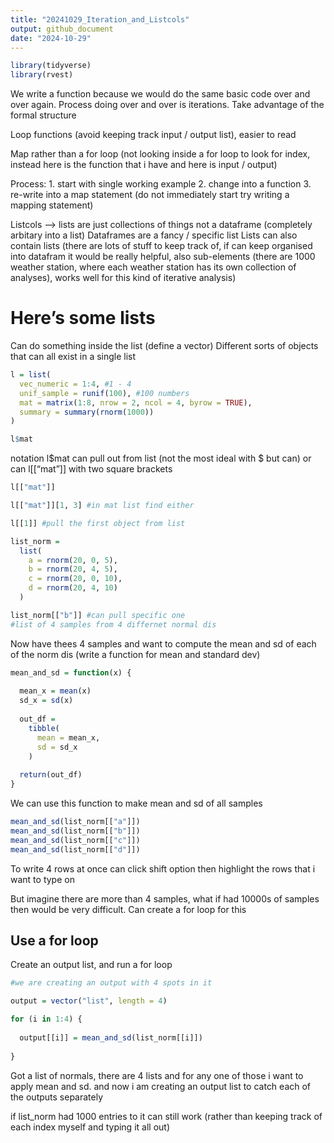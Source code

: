 ```yaml
---
title: "20241029_Iteration_and_Listcols"
output: github_document
date: "2024-10-29"
---
```


```r
library(tidyverse)
library(rvest)
```

We write a function because we would do the same basic code over and over again. Process doing over and over is iterations. Take advantage of the formal structure 

Loop functions (avoid keeping track input / output list), easier to read 

Map rather than a for loop (not looking inside a for loop to look for index, instead here is the function that i have and here is input / output)

Process:
1. start with single working example 
2. change into a function 
3. re-write into a map statement 
(do not immediately start try writing a mapping statement)

Listcols --> 
lists are just collections of things 
not a dataframe (completely arbitary into a list)
Dataframes are a fancy / specific list 
Lists can also contain lists (there are lots of stuff to keep track of, if can keep organised into datafram it would be really helpful, also sub-elements (there are 1000 weather station, where each weather station has its own collection of analyses), works well for this kind of iterative analysis) 

# Here's some lists

Can do something inside the list (define a vector)
Different sorts of objects that can all exist in a single list
```r
l = list(
  vec_numeric = 1:4, #1 - 4
  unif_sample = runif(100), #100 numbers 
  mat = matrix(1:8, nrow = 2, ncol = 4, byrow = TRUE),
  summary = summary(rnorm(1000))
)

l$mat
```

notation l$mat can pull out from list (not the most ideal with $ but can) or can l[["mat"]] with two square brackets

```r
l[["mat"]]

l[["mat"]][1, 3] #in mat list find either 

l[[1]] #pull the first object from list
```

```r
list_norm = 
  list(
    a = rnorm(20, 0, 5),
    b = rnorm(20, 4, 5),
    c = rnorm(20, 0, 10),
    d = rnorm(20, 4, 10)
  )

list_norm[["b"]] #can pull specific one
#list of 4 samples from 4 differnet normal dis
```

Now have thees 4 samples and want to compute the mean and sd of each of the norm dis (write a function for mean and standard dev)

```r
mean_and_sd = function(x) {
  
  mean_x = mean(x)
  sd_x = sd(x)
  
  out_df = 
    tibble(
      mean = mean_x, 
      sd = sd_x
    )
  
  return(out_df)
}

```

We can use this function to make mean and sd of all samples

```r
mean_and_sd(list_norm[["a"]])
mean_and_sd(list_norm[["b"]])
mean_and_sd(list_norm[["c"]])
mean_and_sd(list_norm[["d"]])
```

To write 4 rows at once can click shift option then highlight the rows that i want to type on

But imagine there are more than 4 samples, what if had 10000s of samples then would be very difficult. Can create a for loop for this 

## Use a for loop 

Create an output list, and run a for loop 

```r
#we are creating an output with 4 spots in it 

output = vector("list", length = 4)

for (i in 1:4) {
  
  output[[i]] = mean_and_sd(list_norm[[i]])
  
}
```

Got a list of normals, there are 4 lists and for any one of those i want to apply mean and sd. and now i am creating an output list to catch each of the outputs separately 

if list_norm had 1000 entries to it can still work (rather than keeping track of each index myself and typing it all out)
